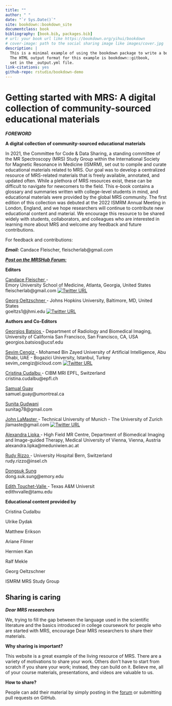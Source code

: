 ```yaml
--- 
title: ""
author: " "
date: "`r Sys.Date()`"
site: bookdown::bookdown_site
documentclass: book
bibliography: [book.bib, packages.bib]
# url: your book url like https://bookdown.org/yihui/bookdown
# cover-image: path to the social sharing image like images/cover.jpg
description: |
  This is a minimal example of using the bookdown package to write a book.
  The HTML output format for this example is bookdown::gitbook,
  set in the _output.yml file.
link-citations: yes
github-repo: rstudio/bookdown-demo
---
```


# Getting started with MRS: A digital collection of community-sourced educational materials

***FOREWORD***

__A digital collection of community-sourced educational materials__

In 2021, the Committee for Code & Data Sharing, a standing committee of the MR Spectroscopy (MRS) Study Group within the International Society for Magnetic Resonance in Medicine (ISMRM), set out to compile and curate educational materials related to MRS. Our goal was to develop a centralized resource of MRS-related materials that is freely available, annotated, and updated often. While a plethora of MRS resources exist, these can be difficult to navigate for newcomers to the field. This e-book contains a glossary and summaries written with college-level students in mind, and educational materials were provided by the global MRS community. The first edition of this collection was debuted at the 2022 ISMRM Annual Meeting in London, England, and we hope researchers will continue to contribute new educational content and material. We encourage this resource to be shared widely with students, collaborators, and colleagues who are interested in learning more about MRS and welcome any feedback and future contributions.  

For feedback and contributions:  

***Email:*** Candace Fleischer, fleischerlab@gmail.com 

[***Post on the MRSHub Forum:***](https://forum.mrshub.org/) 

__Editors__ 

<u>Candace Fleischer </u>-  
Emory University School of Medicine, Atlanta, Georgia, United States <br>
fleischerlab@gmail.com 
[![Twitter URL](https://img.shields.io/twitter/url/https/twitter.com/fleischer_lab.svg?style=social&label=Follow%20%40fleischer_lab)](https://twitter.com/fleischer_lab)


<u>Georg Oeltzschner </u> - 
Johns Hopkins University, Baltimore, MD, United States <br>
goeltzs1@jhmi.edu 
[![Twitter URL](https://img.shields.io/twitter/url/https/twitter.com/oeltzschner.svg?style=social&label=Follow%20%40oeltzschner)](https://twitter.com/oeltzschner)

 
__Authors and Co-Editors__ 

<u>Georgios Batsios </u> - 
Department of Radiology and Biomedical Imaging, University of California San Francisco, San Francisco, CA, USA <br>
georgios.batsios@ucsf.edu

<u>Sevim Cengiz </u> - 
Mohamed Bin Zayed University of Artificial Intelligence, Abu Dhabi, UAE - 
Bogazici University, Istanbul, Turkey <br>
sevim_cengiz@icloud.com
[![Twitter URL](https://img.shields.io/twitter/url/https/twitter.com/siimcengiz.svg?style=social&label=Follow%20%40siimcengiz)](https://twitter.com/siimcengiz)

<u>Cristina Cudalbu </u>- 
CIBM MRI EPFL, Switzerland <br> 
cristina.cudalbu@epfl.ch


<u>Samual Guay </u><br>
samuel.guay@umontreal.ca

<u>Sunita Gudwani </u> <br>
sunitag78@gmail.com 

<u>John LaMaster </u>- 
Technical University of Munich -
The University of Zurich <br>
jlamaste@gmail.com
[![Twitter URL](https://img.shields.io/twitter/url/https/twitter.com/johntlamaster.svg?style=social&label=Follow%20%40johntlamaster)](https://twitter.com/johntlamaster)

<u>Alexandra Lipka </u> - 
High Field MR Centre, Department of Biomedical Imaging and Image-guided Therapy, Medical University of Vienna, Vienna, Austria <br>
alexandra.lipka@meduniwien.ac.at

<u>Rudy Rizzo </u>- 
University Hospital Bern, Switzerland <br>
rudy.rizzo@insel.ch

<u>Dongsuk Sung </u> <br>
dong.suk.sung@emory.edu 

<u>Edith Touchet-Valle </u>- 
Texas A&M Universit <br>
edithvvalle@tamu.edu
 
__Educational content provided by__ 

Cristina Cudalbu 

Ulrike Dydak 

Matthew Erikson 

Ariane Filmer 

Hermien Kan 

Ralf Mekle 

Georg Oeltzschner 

ISMRM MRS Study Group 


## Sharing is caring

***Dear MRS researchers***

We, trying to fill the gap between the language used in the scientific literature and the basics introduced in college coursework for people who are started with MRS, encourage Dear MRS researchers to share their materials.  

__Why sharing is important?__

This website is a great example of the living resource of MRS. 
There are a variety of motivations to share your work. 
Others don't have to start from scratch if you share your work; instead, they can build on it.
Believe me, all of your course materials, presentations, and videos are valuable to us.

__How to share?__

People can add their material by simply posting in the [forum](https://forum.mrshub.org/t/call-for-participation-mrs-educational-collection/529) or submitting pull requests on GitHub. 

